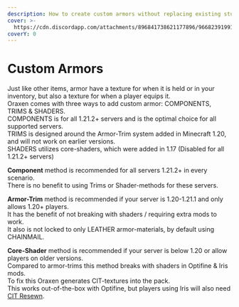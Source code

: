 ```yaml
---
description: How to create custom armors without replacing existing stuff?
cover: >-
  https://cdn.discordapp.com/attachments/896841738621177896/966823919917080626/unknown.png
coverY: 0
---
```


# Custom Armors
Just like other items, armor have a texture for when it is held or in your inventory, but also a texture for when a player equips it.\
Oraxen comes with three ways to add custom armor: COMPONENTS, TRIMS & SHADERS.\
COMPONENTS is for all 1.21.2+ servers and is the optimal choice for all supported servers.\
TRIMS is designed around the Armor-Trim system added in Minecraft 1.20, and will not work on earlier versions.\
SHADERS utilizes core-shaders, which were added in 1.17 (Disabled for all 1.21.2+ servers)

**Component** method is recommended for all servers 1.21.2+ in every scenario.\
There is no benefit to using Trims or Shader-methods for these servers.

**Armor-Trim** method is recommended if your server is 1.20-1.21.1 and only allows 1.20+ players.\
It has the benefit of not breaking with shaders / requiring extra mods to work.\
It also is not locked to only LEATHER armor-materials, by default using CHAINMAIL.

**Core-Shader** method is recommended if your server is below 1.20 or allow players on older versions.\
Compared to armor-trims this method breaks with shaders in Optifine & Iris mods.\
To fix this Oraxen generates CIT-textures into the pack.\
This works out-of-the-box with Optifine, but players using Iris will also need [CIT Resewn](https://modrinth.com/mod/cit-resewn).
